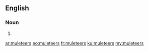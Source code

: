==English==

===Noun===
{{head|en|noun plural form}}

# {{plural of|muleteer|lang=en}}

[[ar:muleteers]]
[[eo:muleteers]]
[[fr:muleteers]]
[[ku:muleteers]]
[[my:muleteers]]